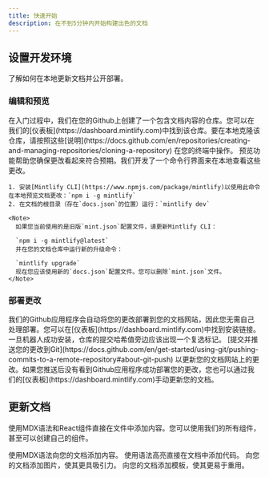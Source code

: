 ```yaml
---
title: 快速开始
description: 在不到5分钟内开始构建出色的文档
---
```


## 设置开发环境

了解如何在本地更新文档并公开部署。

### 编辑和预览

<AccordionGroup>
  <Accordion icon="github" title="Clone your docs locally">
    在入门过程中，我们在您的Github上创建了一个包含文档内容的仓库。您可以在我们的[仪表板](https://dashboard.mintlify.com)中找到该仓库。要在本地克隆该仓库，请按照这些[说明](https://docs.github.com/en/repositories/creating-and-managing-repositories/cloning-a-repository)
    在您的终端中操作。
  </Accordion>

  <Accordion icon="rectangle-terminal" title="Preview changes">
    预览功能帮助您确保更改看起来符合预期。我们开发了一个命令行界面来在本地查看这些更改。

    1. 安装[Mintlify CLI](https://www.npmjs.com/package/mintlify)以使用此命令在本地预览文档更改：`npm i -g mintlify`
    2. 在文档的根目录（存在`docs.json`的位置）运行：`mintlify dev`

    <Note>
      如果您当前使用的是旧版`mint.json`配置文件，请更新Mintlify CLI：

      `npm i -g mintlify@latest`
      并在您的文档仓库中运行新的升级命令：

      `mintlify upgrade`
      现在您应该使用新的`docs.json`配置文件。您可以删除`mint.json`文件。
    </Note>
  </Accordion>
</AccordionGroup>

### 部署更改

<AccordionGroup>
  <Accordion icon="message-bot" title="Install our Github app">
    我们的Github应用程序会自动将您的更改部署到您的文档网站，因此您无需自己处理部署。您可以在[仪表板](https://dashboard.mintlify.com)中找到安装链接。一旦机器人成功安装，仓库的提交哈希值旁边应该出现一个复选标记。
  </Accordion>

  <Accordion icon="rocket" title="Push your changes">
    [提交并推送您的更改到Git](https://docs.github.com/en/get-started/using-git/pushing-commits-to-a-remote-repository#about-git-push)
    以更新您的文档网站上的更改。如果您推送后没有看到Github应用程序成功部署您的更改，您也可以通过我们的[仪表板](https://dashboard.mintlify.com)手动更新您的文档。
  </Accordion>
</AccordionGroup>

## 更新文档

使用MDX语法和React组件直接在文件中添加内容。您可以使用我们的所有组件，甚至可以创建自己的组件。

<CardGroup>
  <Card title="Add Content With MDX" icon="file" href="/essentials/markdown">
    使用MDX语法向您的文档添加内容。
  </Card>

  <Card title="Add Code Blocks" icon="square-code" href="/essentials/code">
    使用语法高亮直接在文档中添加代码。
  </Card>

  <Card title="Add Images" icon="image" href="/essentials/images">
    向您的文档添加图片，使其更具吸引力。
  </Card>

  <Card title="Add Custom Components" icon="puzzle-piece" href="/essentials/reusable-snippets">
    向您的文档添加模板，使其更易于重用。
  </Card>
</CardGroup>

